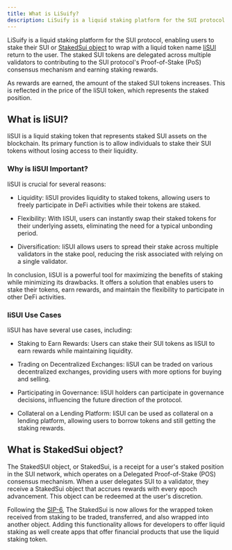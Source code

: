 ```yaml
---
title: What is LiSuify?
description: LiSuify is a liquid staking platform for the SUI protocol
---
```


LiSuify is a liquid staking platform for the SUI protocol, enabling users to stake their SUI or [StakedSui object](#what-is-stakedsui) to wrap with a liquid token name [liSUI](#what-is-lisui) return to the user. The staked SUI tokens are delegated across multiple validators to contributing to the SUI protocol's Proof-of-Stake (PoS) consensus mechanism and earning staking rewards.

As rewards are earned, the amount of the staked SUI tokens increases. This is reflected in the price of the liSUI token, which represents the staked position.

## What is liSUI?

liSUI is a liquid staking token that represents staked SUI assets on the blockchain. Its primary function is to allow individuals to stake their SUI tokens without losing access to their liquidity.

### Why is liSUI Important?

liSUI is crucial for several reasons:

- Liquidity: liSUI provides liquidity to staked tokens, allowing users to freely participate in DeFi activities while their tokens are staked.

- Flexibility: With liSUI, users can instantly swap their staked tokens for their underlying assets, eliminating the need for a typical unbonding period.

- Diversification: liSUI allows users to spread their stake across multiple validators in the stake pool, reducing the risk associated with relying on a single validator.

In conclusion, liSUI is a powerful tool for maximizing the benefits of staking while minimizing its drawbacks. It offers a solution that enables users to stake their tokens, earn rewards, and maintain the flexibility to participate in other DeFi activities.

### liSUI Use Cases

liSUI has have several use cases, including:

- Staking to Earn Rewards: Users can stake their SUI tokens as liSUI to earn rewards while maintaining liquidity.

- Trading on Decentralized Exchanges: liSUI can be traded on various decentralized exchanges, providing users with more options for buying and selling.

- Participating in Governance: liSUI holders can participate in governance decisions, influencing the future direction of the protocol.

- Collateral on a Lending Platform: liSUI can be used as collateral on a lending platform, allowing users to borrow tokens and still getting the staking rewards.

## What is StakedSui object?

The StakedSUI object, or StakedSui, is a receipt for a user's staked position in the SUI network, which operates on a Delegated Proof-of-Stake (POS) consensus mechanism. When a user delegates SUI to a validator, they receive a StakedSui object that accrues rewards with every epoch advancement. This object can be redeemed at the user's discretion.

Following the [SIP-6](https://github.com/AftermathFinance/sips/blob/main/sips/sip-6.md), The StakedSui is now allows for the wrapped token received from staking to be traded, transferred, and also wrapped into another object. Adding this functionality allows for developers to offer liquid staking as well create apps that offer financial products that use the liquid staking token.
